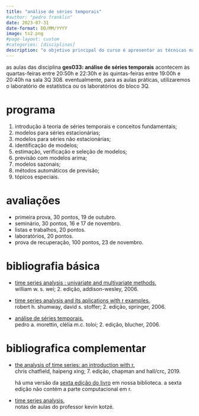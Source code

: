 ```yaml
---
title: "análise de séries temporais"
#author: "pedro franklin"
date: 2023-07-31
date-format: DD/MM/YYYY
image: ts2.png
#page-layout: custom
#categories: [disciplinas]
description: "o objetivo principal do curso é apresentar as técnicas mais utilizadas em análise de séries temporais, dando ênfase na parte teórica dos modelos e mostrando aplicações práticas de estimação e previsão em séries reais."
---
```


```{=html}
<!--
![](ts2.png){fig-align="center" width="90%"}
-->
```
as aulas das disciplina **ges033: análise de séries temporais** acontecem às quartas-feiras entre 20:50h e 22:30h e às quintas-feiras entre 19:00h e 20:40h na sala 3Q 308. eventualmente, para as aulas práticas, utilizaremos o laboratório de estatística ou os laboratórios do bloco 3Q.

# programa

1.  introdução à teoria de séries temporais e conceitos fundamentais;
2.  modelos para séries estacionárias;
3.  modelos para séries não estacionárias;
4.  identificação de modelos;
5.  estimação, verificação e seleção de modelos;
6.  previsão com modelos arima;
7.  modelos sazonais;
8.  métodos automáticos de previsão;
9.  tópicos especiais.

# avaliações

-   primeira prova, 30 pontos, 19 de outubro.
-   seminário, 30 pontos, 16 e 17 de novembro.
-   listas e trabalhos, 20 pontos.
-   laboratórios, 20 pontos.
-   prova de recuperação, 100 pontos, 23 de novembro.

# bibliografia básica

- [time series analysis : univariate and multivariate methods.](https://acervo.bibliotecas.ufu.br/index.php?codigo_sophia=107524)<br />
william w. s. wei; 2. edição, addison-wesley, 2006. 

- [time series analysis and its aplications with r examples.](https://acervo.bibliotecas.ufu.br/index.html)<br />
robert h. shumway, david s. stoffer; 2. edição, springer, 2006.

- [análise de séries temporais.]()<br />
pedro a. morettin, clélia m.c. toloi; 2. edição, blucher, 2006.

# bibliografica complementar

- [the analysis of time series: an introduction with r.](https://www.taylorfrancis.com/books/mono/10.1201/9781351259446/analysis-time-series-chris-chatfield-haipeng-xing)<br />
    chris chatfield, haipeng xing; 7. edição, chapman and hall/crc, 2019.
    
    há uma versão da [sexta edição do livro](https://acervo.bibliotecas.ufu.br/index.php?codigo_sophia=123240 
) em nossa biblioteca. a sexta edição não contém a parte computacional em r.

- [time series analysis.](https://www.economodel.com/time-series-analysis)<br />
notas de aulas do professor kevin kotzé.

